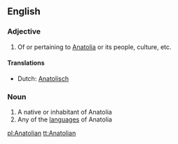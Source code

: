 ==English==
{{wikipedia}}
===Adjective===
{{en-adj|-}}

# Of or pertaining to [[Anatolia]] or its people, culture, etc.

====Translations====
{{trans-top|of or pertaining to Anatolia or its people, culture, etc.}}
* Dutch: [[Anatolisch]]
{{trans-mid}}
{{trans-bottom}}

===Noun===
{{en-noun}}

# A native or inhabitant of Anatolia
# Any of the [[language]]s of Anatolia

[[pl:Anatolian]]
[[tt:Anatolian]]